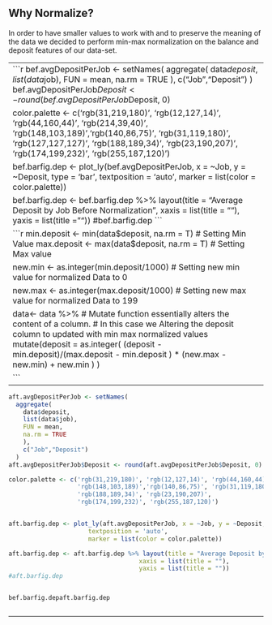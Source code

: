 ## Why Normalize?

In order to have smaller values to work with and to preserve the meaning of the data we decided to perform min-max normalization on the balance and deposit features of our data-set.

------------------------------------------------------------------------
```r
bef.avgDepositPerJob <- setNames(
  aggregate(
    data$deposit, 
    list(data$job), 
    FUN = mean, 
    na.rm = TRUE
    ),
    c("Job","Deposit")
  )
bef.avgDepositPerJob$Deposit <- round(bef.avgDepositPerJob$Deposit, 0)

color.palette <- c('rgb(31,219,180)', 'rgb(12,127,14)', 'rgb(44,160,44)', 'rgb(214,39,40)',
                   'rgb(148,103,189)','rgb(140,86,75)', 'rgb(31,119,180)', 'rgb(127,127,127)',
                   'rgb(188,189,34)', 'rgb(23,190,207)',
                   'rgb(174,199,232)', 'rgb(255,187,120)')


bef.barfig.dep <- plot_ly(bef.avgDepositPerJob, x = ~Job, y = ~Deposit, type = 'bar',
                      textposition = 'auto',
                      marker = list(color = color.palette))

bef.barfig.dep <- bef.barfig.dep %>% layout(title = "Average Deposit by Job Before Normalization",
                                    xaxis = list(title = ""),
                                    yaxis = list(title = ""))
#bef.barfig.dep
```

```r

min.deposit <- min(data$deposit, na.rm = T) # Setting Min Value
max.deposit <- max(data$deposit, na.rm = T) # Setting Max value

new.min <- as.integer(min.deposit/1000) # Setting new min value for normalized Data to 0

new.max <- as.integer(max.deposit/1000) # Setting new max value for normalized Data to 199

data<- data %>% 
  # Mutate function essentially  alters the content of a column.
  # In this case we Altering the deposit column to updated with min max normalized values 
  mutate(deposit = as.integer(
    (deposit - min.deposit)/(max.deposit - min.deposit ) 
    * (new.max - new.min) + new.min
  )
  )

```

------------------------------------------------------------------------

```r

aft.avgDepositPerJob <- setNames(
  aggregate(
    data$deposit, 
    list(data$job), 
    FUN = mean, 
    na.rm = TRUE
    ),
    c("Job","Deposit")
  )
aft.avgDepositPerJob$Deposit <- round(aft.avgDepositPerJob$Deposit, 0)

color.palette <- c('rgb(31,219,180)', 'rgb(12,127,14)', 'rgb(44,160,44)', 'rgb(214,39,40)',
                   'rgb(148,103,189)','rgb(140,86,75)', 'rgb(31,119,180)', 'rgb(127,127,127)',
                   'rgb(188,189,34)', 'rgb(23,190,207)',
                   'rgb(174,199,232)', 'rgb(255,187,120)')


aft.barfig.dep <- plot_ly(aft.avgDepositPerJob, x = ~Job, y = ~Deposit, type = 'bar',
                      textposition = 'auto',
                      marker = list(color = color.palette))

aft.barfig.dep <- aft.barfig.dep %>% layout(title = "Average Deposit by Job After Normalization",
                                    xaxis = list(title = ""),
                                    yaxis = list(title = ""))
#aft.barfig.dep

```
::: {style="display: flex;"}
<div>

```r
bef.barfig.dep
```

</div>

<div>

```r
aft.barfig.dep
```

</div>
:::
------------------------------------------------------------------------
